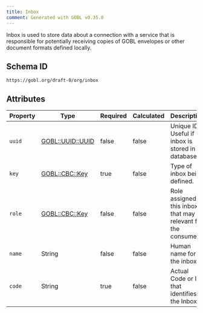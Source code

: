 ```yaml
---
title: Inbox
comment: Generated with GOBL v0.35.0
---
```


Inbox is used to store data about a connection with a service that is responsible for potentially receiving copies of GOBL envelopes or other document formats defined locally.

## Schema ID

`https://gobl.org/draft-0/org/inbox`

## Attributes

| Property | Type                                   | Required | Calculated | Description                                                        |
|----------|----------------------------------------|----------|------------|--------------------------------------------------------------------|
| `uuid`   | [GOBL::UUID::UUID](/draft-0/uuid/uuid) | false    | false      | Unique ID. Useful if inbox is stored in a database.                |
| `key`    | [GOBL::CBC::Key](/draft-0/cbc/key)     | true     | false      | Type of inbox being defined.                                       |
| `role`   | [GOBL::CBC::Key](/draft-0/cbc/key)     | false    | false      | Role assigned to this inbox that may be relevant for the consumer. |
| `name`   | String                                 | false    | false      | Human name for the inbox.                                          |
| `code`   | String                                 | true     | false      | Actual Code or ID that identifies the Inbox.                       |

